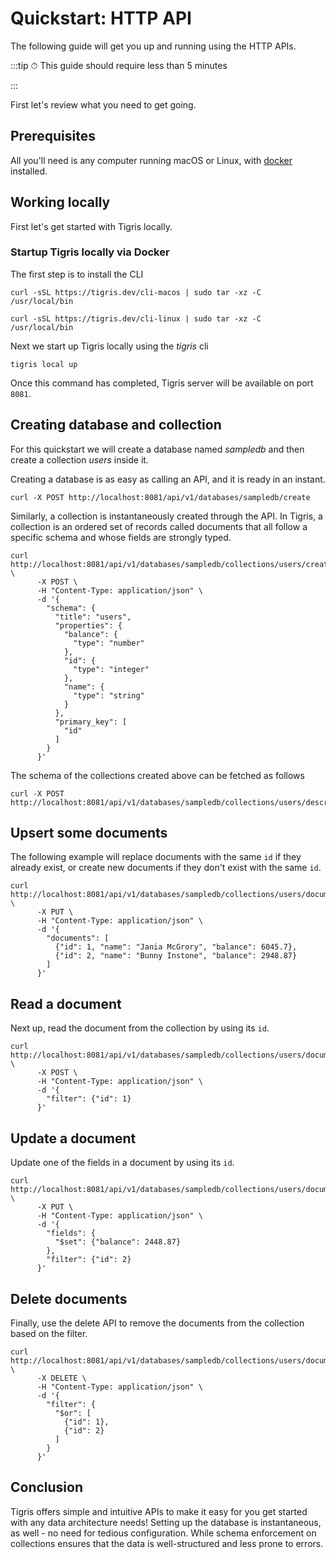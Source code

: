 # Quickstart: HTTP API

The following guide will get you up and running using the HTTP APIs.

:::tip
⏱ This guide should require less than 5 minutes

:::

First let's review what you need to get going.

## Prerequisites

All you'll need is any computer running macOS or Linux, with
[docker](https://docs.docker.com/get-docker/) installed.

## Working locally

First let's get started with Tigris locally.

### Startup Tigris locally via Docker

The first step is to install the CLI


<Tabs>
<TabItem value="macOS" label="macOS">

```shell
curl -sSL https://tigris.dev/cli-macos | sudo tar -xz -C /usr/local/bin
```

</TabItem>
<TabItem value="Linux" label="Linux">

```shell
curl -sSL https://tigris.dev/cli-linux | sudo tar -xz -C /usr/local/bin
```

</TabItem>
</Tabs>

Next we start up Tigris locally using the _tigris_ cli

```shell
tigris local up
```

Once this command has completed, Tigris server will be available on port
`8081`.

## Creating database and collection

For this quickstart we will create a database named _sampledb_ and then
create a collection _users_ inside it.

Creating a database is as easy as calling an API, and it is ready in an
instant.

```shell
curl -X POST http://localhost:8081/api/v1/databases/sampledb/create
```

Similarly, a collection is instantaneously created through the API. In
Tigris, a collection is an ordered set of records called documents that all
follow a specific schema and whose fields are strongly typed.

```shell
curl http://localhost:8081/api/v1/databases/sampledb/collections/users/createOrUpdate \
      -X POST \
      -H "Content-Type: application/json" \
      -d '{
        "schema": {
          "title": "users",
          "properties": {
            "balance": {
              "type": "number"
            },
            "id": {
              "type": "integer"
            },
            "name": {
              "type": "string"
            }
          },
          "primary_key": [
            "id"
          ]
        }
      }'
```

The schema of the collections created above can be fetched as follows

```shell
curl -X POST http://localhost:8081/api/v1/databases/sampledb/collections/users/describe
```

## Upsert some documents

The following example will replace documents with the same `id` if they
already exist, or create new documents if they don't exist with the same `id`.

```shell
curl http://localhost:8081/api/v1/databases/sampledb/collections/users/documents/replace \
      -X PUT \
      -H "Content-Type: application/json" \
      -d '{
        "documents": [
          {"id": 1, "name": "Jania McGrory", "balance": 6045.7},
          {"id": 2, "name": "Bunny Instone", "balance": 2948.87}
        ]
      }'
```

## Read a document

Next up, read the document from the collection by using its `id`.

```shell
curl http://localhost:8081/api/v1/databases/sampledb/collections/users/documents/read \
      -X POST \
      -H "Content-Type: application/json" \
      -d '{
        "filter": {"id": 1}
      }'
```

## Update a document

Update one of the fields in a document by using its `id`.

```shell
curl http://localhost:8081/api/v1/databases/sampledb/collections/users/documents/update \
      -X PUT \
      -H "Content-Type: application/json" \
      -d '{
        "fields": {
          "$set": {"balance": 2448.87}
        },
        "filter": {"id": 2}
      }'
```

## Delete documents

Finally, use the delete API to remove the documents from the collection
based on the filter.

```shell
curl http://localhost:8081/api/v1/databases/sampledb/collections/users/documents/delete \
      -X DELETE \
      -H "Content-Type: application/json" \
      -d '{
        "filter": {
          "$or": [
            {"id": 1},
            {"id": 2}
          ]
        }
      }'
```

## Conclusion

Tigris offers simple and intuitive APIs to make it easy for you get started
with any data architecture needs! Setting up the database is instantaneous,
as well - no need for tedious configuration. While schema enforcement on
collections ensures that the data is well-structured and less prone to errors.
